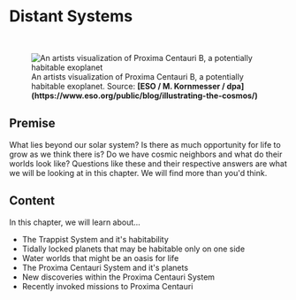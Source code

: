 
# Distant Systems

<br/>
<figure>
<Image src={require(".//../../resources/images/distantsystems.png")} alt="An artists visualization of Proxima Centauri B, a potentially habitable exoplanet" />
<figcaption style={{ color: "rgb(156, 156, 156)", fontSize: "14px", marginTop: "2px" }}>An artists visualization of Proxima Centauri B, a potentially habitable exoplanet. Source: <strong>[ESO / M. Kornmesser / dpa](https://www.eso.org/public/blog/illustrating-the-cosmos/)</strong></figcaption>
</figure>

## Premise
What lies beyond our solar system? Is there as much opportunity for life to grow as we think there is? Do we have cosmic neighbors and what do their worlds look like? Questions like these and their respective answers are what we will be looking at in this chapter. We will find more than you'd think.

## Content
In this chapter, we will learn about...

- The Trappist System and it's habitability
- Tidally locked planets that may be habitable only on one side
- Water worlds that might be an oasis for life
- The Proxima Centauri System and it's planets
- New discoveries within the Proxima Centauri System
- Recently invoked missions to Proxima Centauri